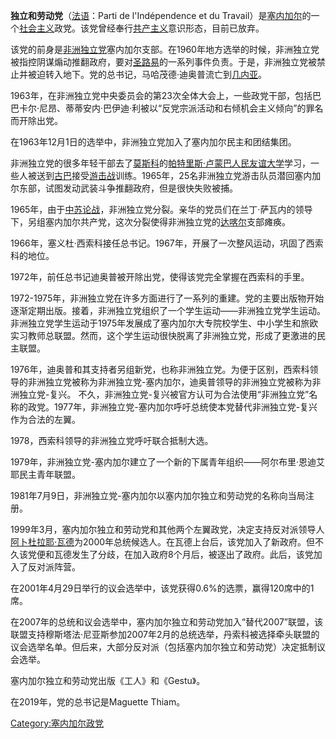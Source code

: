 {{prose|time=2015-01-07T03:40:54+00:00}}
{{unreferenced|time=2015-01-07T03:40:54+00:00}}
'''独立和劳动党'''（[[法语|法语]]：Parti de l'Indépendence et du Travail）是[[塞内加尔|塞内加尔]]的一个[[社会主义|社会主义]]政党。该党曾经奉行[[共产主义|共产主义]]意识形态，目前已放弃。

该党的前身是[[非洲独立党|非洲独立党]]塞内加尔支部。在1960年地方选举的时候，非洲独立党被指控阴谋煽动推翻政府，要对[[圣路易_(塞内加尔)|圣路易]]的一系列事件负责。于是，非洲独立党被禁止并被迫转入地下。党的总书记，马哈茂德·迪奥普流亡到[[几内亚|几内亚]]。

1963年，在非洲独立党中央委员会的第23次全体大会上，一些政党干部，包括巴巴卡尔·尼昂、蒂蒂安内·巴伊迪·利被以“反党宗派活动和右倾机会主义倾向”的罪名而开除出党。

在1963年12月1日的选举中，非洲独立党加入了塞内加尔民主和团结集团。

非洲独立党的很多年轻干部去了[[莫斯科|莫斯科]]的[[俄罗斯人民友谊大学|帕特里斯·卢蒙巴人民友谊大学]]学习，一些人被送到[[古巴|古巴]]接受[[游击战|游击战]]训练。1965年，25名非洲独立党游击队员潜回塞内加尔东部，试图发动武装斗争推翻政府，但是很快失败被捕。

1965年，由于[[中苏论战|中苏论战]]，非洲独立党分裂。亲华的党员们在兰丁·萨瓦内的领导下，另组塞内加尔共产党，这次分裂使得非洲独立党的[[达喀尔|达喀尔]]支部瘫痪。

1966年，塞义杜·西索科接任总书记。1967年，开展了一次整风运动，巩固了西索科的地位。

1972年，前任总书记迪奥普被开除出党，使得该党完全掌握在西索科的手里。

1972-1975年，非洲独立党在许多方面进行了一系列的重建。党的主要出版物开始逐渐定期出版。接着，非洲独立党组织了一个学生运动——非洲独立党学生运动。非洲独立党学生运动于1975年发展成了塞内加尔大专院校学生、中小学生和旅欧实习教师总联盟。然而，这个学生运动很快脱离了非洲独立党，形成了更激进的民主联盟。

1976年，迪奥普和其支持者另组新党，也称非洲独立党。为便于区别，西索科领导的非洲独立党被称为非洲独立党-塞内加尔，迪奥普领导的非洲独立党被称为非洲独立党-复兴。
不久，非洲独立党-复兴被官方认可为合法使用“非洲独立党”名称的政党。1977年，非洲独立党-塞内加尔呼吁总统使本党替代非洲独立党-复兴作为合法的左翼。

1978，西索科领导的非洲独立党呼吁联合抵制大选。

1979年，非洲独立党-塞内加尔建立了一个新的下属青年组织——阿尔布里·恩迪艾耶民主青年联盟。

1981年7月9日，非洲独立党-塞内加尔以塞内加尔独立和劳动党的名称向当局注册。

1999年3月，塞内加尔独立和劳动党和其他两个左翼政党，决定支持反对派领导人[[阿卜杜拉耶·瓦德|阿卜杜拉耶·瓦德]]为2000年总统候选人。在瓦德上台后，该党加入了新政府。但不久该党便和瓦德发生了分歧，在加入政府8个月后，被逐出了政府。此后，该党加入了反对派阵营。

在2001年4月29日举行的议会选举中，该党获得0.6%的选票，赢得120席中的1席。

在2007年的总统和议会选举中，塞内加尔独立和劳动党加入“替代2007”联盟，该联盟支持穆斯塔法·尼亚斯参加2007年2月的总统选举，丹索科被选择牵头联盟的议会选举名单。但后来，大部分反对派（包括塞内加尔独立和劳动党）决定抵制议会选举。

塞内加尔独立和劳动党出版《工人》和《Gestu》。

在2019年，党的总书记是Maguette Thiam。

[[Category:塞内加尔政党|Category:塞内加尔政党]]